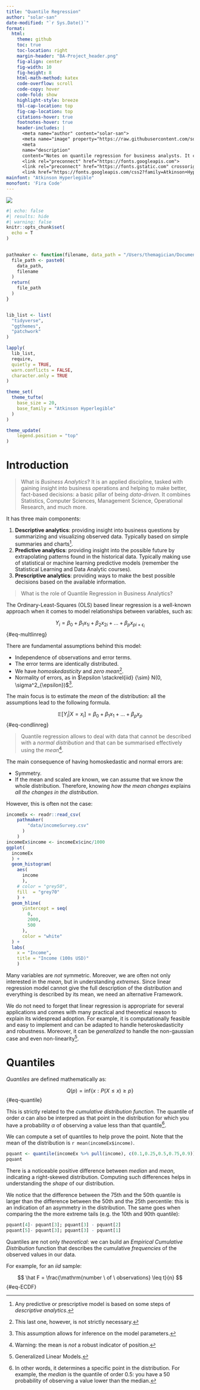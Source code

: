 ```yaml
---
title: "Quantile Regression"
author: "solar-san"
date-modified: "`r Sys.Date()`"
format:
  html:
    theme: github
    toc: true
    toc-location: right
    margin-header: "BA-Project_header.png"
    fig-align: center
    fig-width: 10
    fig-height: 8
    html-math-method: katex
    code-overflow: scroll
    code-copy: hover
    code-fold: show
    highlight-style: breeze
    tbl-cap-location: top
    fig-cap-location: top
    citations-hover: true
    footnotes-hover: true
    header-includes: |
      <meta name="author" content="solar-san">
      <meta name="image" property="https://raw.githubusercontent.com/solar-san/BA-Project/main/docs/figures/BA-Project_header.png">
      <meta 
      name="description"
      content="Notes on quantile regression for business analysts. It contains a self-contained introduction tje topic, with R code snippets and the necessary mathematical and statistical notation.">
      <link rel="preconnect" href="https://fonts.googleapis.com">
      <link rel="preconnect" href="https://fonts.gstatic.com" crossorigin>
      <link href="https://fonts.googleapis.com/css2?family=Atkinson+Hyperlegible:ital,wght@0,400;0,700;1,400;1,700&family=Fira+Code&display=swap" rel="stylesheet">
mainfont: "Atkinson Hyperlegible"
monofont: 'Fira Code'
---
```


![](https://raw.githubusercontent.com/solar-san/BA-Project/main/docs/figures/BA-Project_header.png)

```r
#| echo: false
#| results: hide
#| warning: false
knitr::opts_chunk$set(
  echo = T
)

  
pathmaker <- function(filename, data_path = "/Users/themagician/Documents/DABS/Appunti/Business_Analytics/Lab3/") {
  file_path <- paste0(
    data_path,
    filename
  )
  return(
    file_path
  )
}


lib_list <- list(
  "tidyverse",
  "ggthemes",
  "patchwork"
)

lapply(
  lib_list,
  require,
  quietly = TRUE, 
  warn.conflicts = FALSE, 
  character.only = TRUE
)

theme_set(
  theme_tufte(
    base_size = 20,
    base_family = "Atkinson Hyperlegible"
  )
)

theme_update(
    legend.position = "top"
)
```

# Introduction

> What is _Business Analytics_? It is an applied discipline, tasked with gaining insight into business operations and helping to make better, fact-based decisions: a basic pillar of being _data-driven_. It combines Statistics, Computer Sciences, Management Science, Operational Research, and much more.

It has three main components:

1. __Descriptive analytics__: providing insight into business questions by summarizing and visualizing observed data. Typically based on simple summaries and charts^[Any predictive or prescriptive model is based on some steps of _descriptive analytics_.].
2. __Predictive analytics__: providing insight into the possible future by extrapolating patterns found in the historical data. Typically making use of statistical or machine learning predictive models (remember the Statistical Learning and Data Analytic courses).
3. __Prescriptive analytics__: providing ways to make the best possible decisions based on the available information.

> What is the role of Quantile Regression in Business Analytics?

The Ordinary-Least-Squares (OLS) based linear regression is a well-known approach when it comes to model relationships between variables, such as:

$$
Y_i = \beta_0 + \beta_1 x_{1i} + \beta_2 x_{2i} + ... + \beta_p x_{p i + \epsilon_i}
$${#eq-multlinreg}

There are fundamental assumptions behind this model:

- Independence of observations and error terms.
- The error terms are identically distributed.
- We have _homoskedasticity_ and _zero mean_^[This last one, however, is not strictly necessary.].
- Normality of errors, as in $\epsilon \stackrel{iid} {\sim} N(0, \sigma^2_{\epsilon})$^[This assumption allows for inference on the model parameters.].

The main focus is to estimate the _mean_ of the distribution: all the assumptions lead to the following formula.

$$
\mathbb{E} [Y_i \vert X = x_i] = \beta_0 + \beta_1 x_1 + ... + \beta_p x_p
$${#eq-condlinreg}

> Quantile regression allows to deal with data that cannot be described with a _normal distribution_ and that can be summarised effectively using the _mean_^[Warning: the mean is _not_ a robust indicator of position.].

The main consequence of having homoskedastic and normal errors are:

- Symmetry.
- If the mean and scaled are known, we can assume that we know the whole distribution. Therefore, knowing _how the mean changes_ explains _all the changes in the distribution_.

However, this is often not the case: 
```r
incomeEx <- readr::read_csv(
    pathmaker(
        "data/incomeSurvey.csv"
      )
    )
incomeEx$income <- incomeEx$cinc/1000
ggplot(
  incomeEx
  ) +
  geom_histogram(
    aes(
      income
      ),
    # color = "grey50", 
    fill  = "grey70"
    ) + 
  geom_hline(
      yintercept = seq(
        0,
        2000,
        500
      ),
      color = "white"
  ) +
  labs(
    x = "Income",
    title = "Income (100s USD)"
    )
```

:::{callout.important}
Many variables are _not_ symmetric. Moreover, we are often not only interested in the _mean_, but in understanding _extremes_. Since linear regression model cannot give the full description of the distribution and everything is described by its mean, we need an alternative Framework.
:::

We do not need to forget that linear regression is appropriate for several applications and comes with many practical and theoretical reason to explain its widespread adoption. For example, it is computationally feasible and easy to implement and can be adapted to handle heteroskedasticity and robustness. Moreover, it can be _generalized_ to handle the non-gaussian case and even non-linearity^[Generalized Linear Models.].

# Quantiles 

_Quantiles_ are defined mathematically as:

$$
Q(p) = \mathrm{inf} \{ x: P(X \leq x) \geq p \}
$${#eq-quantile}

This is strictly related to the _cumulative distribution function_. The quantile of order $\alpha$ can also be interpred as that point in the distribution for which you have a probability $\alpha$ of observing a value less than that quantile^[In other words, it determines a specific point in the distribution. For example, the _median_ is the quantile of order 0.5: you have a $50%$ probability of observing a value lower than the median.].

We can compute a set of quantiles to help prove the point. Note that the mean of the distribution is `r mean(incomeEx$income)`.

```r
pquant <- quantile(incomeEx %>% pull(income), c(0.1,0.25,0.5,0.75,0.9))
pquant
```

There is a noticeable positive difference between _median_ and _mean_, indicating a right-skewed distribution. Computing such differences helps in understanding the _shape_ of our distribution.

We notice that the difference between the 75th and the 50th quantile is larger than the difference between the 50th and the 25th percentile: this is an indication of an asymmetry in the distribution. The same goes when comparing the the more extreme tails (e.g. the 10th and 90th quantile): 

```r
pquant[4]- pquant[3]; pquant[3] - pquant[2]  
pquant[5]- pquant[3]; pquant[3] - pquant[1]
```

Quantiles are not only _theoretical_: we can build an _Empirical Cumulative Distribution_ function that describes the cumulative _frequencies_ of the observed values in our data.

For example, for an $iid$ sample:

$$
\hat F = \frac{\mathrm{number \ of \ observations} \leq t}{n}
$${#eq-ECDF}

